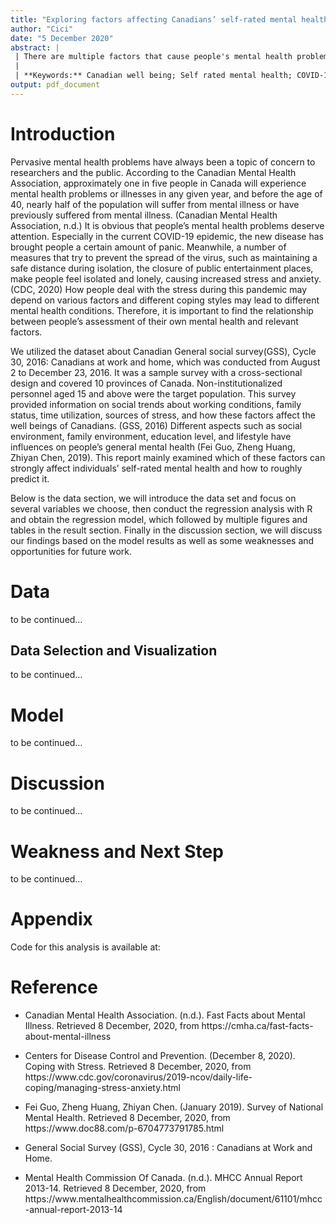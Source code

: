 ```yaml
---
title: "Exploring factors affecting Canadians’ self-rated mental health"
author: "Cici"
date: "5 December 2020"
abstract: |
 | There are multiple factors that cause people's mental health problems. In this paper, we explored the Canadian General Social Survey (GSS), Cycle 30, 2016: Canadians at work and at home, and fitted a regression model based on factors related to self-rated mental health with R. What is important is that it can not only roughly predict individual mental health, but also remind people to pay more attention to their mental health, especially during the COVID-19 pandemic periods. 
 |
 | **Keywords:** Canadian well being; Self rated mental health; COVID-19; Stress; Regression analysis with R.
output: pdf_document
---
```



# Introduction

Pervasive mental health problems have always been a topic of concern to researchers and the public. According to the Canadian Mental Health Association, approximately one in five people in Canada will experience mental health problems or illnesses in any given year, and before the age of 40, nearly half of the population will suffer from mental illness or have previously suffered from mental illness. (Canadian Mental Health Association, n.d.) It is obvious that people’s mental health problems deserve attention. Especially in the current COVID-19 epidemic, the new disease has brought people a certain amount of panic. Meanwhile, a number of measures that try to prevent the spread of the virus, such as maintaining a safe distance during isolation, the closure of public entertainment places, make people feel isolated and lonely, causing increased stress and anxiety. (CDC, 2020) How people deal with the stress during this pandemic may depend on various factors and different coping styles may lead to different mental health conditions. Therefore, it is important to find the relationship between people's assessment of their own mental health and relevant factors.

We utilized the dataset about Canadian General social survey(GSS), Cycle 30, 2016: Canadians at work and home, which was conducted from August 2 to December 23, 2016. It was a sample survey with a cross-sectional design and covered 10 provinces of Canada. Non-institutionalized personnel aged 15 and above were the target population. This survey provided information on social trends about working conditions, family status, time utilization, sources of stress, and how these factors affect the well beings of Canadians. (GSS, 2016) Different aspects such as social environment, family environment, education level, and lifestyle have influences on people's general mental health (Fei Guo, Zheng Huang, Zhiyan Chen, 2019). This report mainly examined which of these factors can strongly affect individuals’ self-rated mental health and how to roughly predict it.

Below is the data section, we will introduce the data set and focus on several variables we choose, then conduct the regression analysis with R and obtain the regression model, which followed by multiple figures and tables in the result section. Finally in the discussion section, we will discuss our findings based on the model results as well as some weaknesses and opportunities for future work.



# Data

to be continued...



## Data Selection and Visualization

to be continued...



# Model

to be continued...





# Discussion

to be continued...





# Weakness and Next Step

to be continued...





# Appendix

Code for this analysis is available at: 


# Reference

- Canadian Mental Health Association. (n.d.). Fast Facts about Mental Illness. Retrieved 8 December, 2020, from https://cmha.ca/fast-facts-about-mental-illness 

- Centers for Disease Control and Prevention. (December 8, 2020). Coping with Stress. Retrieved 8 December, 2020, from https://www.cdc.gov/coronavirus/2019-ncov/daily-life-coping/managing-stress-anxiety.html

- Fei Guo, Zheng Huang, Zhiyan Chen. (January 2019). Survey of National Mental Health. Retrieved 8 December, 2020, from https://www.doc88.com/p-6704773791785.html

- General Social Survey (GSS), Cycle 30, 2016 : Canadians at Work and Home.

- Mental Health Commission Of Canada. (n.d.). MHCC Annual Report 2013-14. Retrieved 8 December, 2020, from https://www.mentalhealthcommission.ca/English/document/61101/mhcc-annual-report-2013-14









